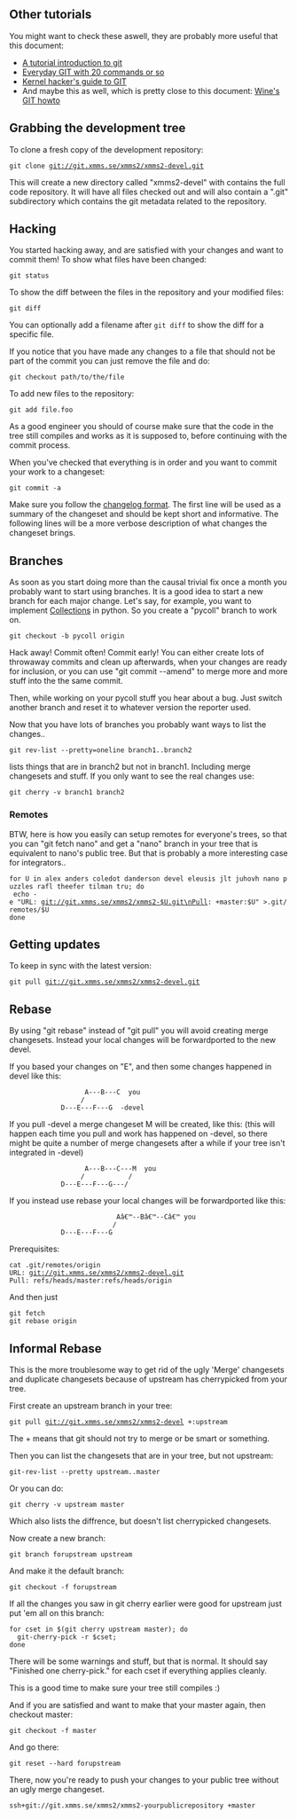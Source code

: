 ==Other tutorials==
You might want to check these aswell, they are probably more useful that this document:
* [http://www.kernel.org/pub/software/scm/git/docs/tutorial.html A tutorial introduction to git]
* [http://www.kernel.org/pub/software/scm/git/docs/everyday.html Everyday GIT with 20 commands or so]
* [http://linux.yyz.us/git-howto.html Kernel hacker's guide to GIT]
* And maybe this as well, which is pretty close to this document: [http://wiki.winehq.org/GitWine Wine's GIT howto]


==Grabbing the development tree==
To clone a fresh copy of the development repository:

 git clone git://git.xmms.se/xmms2/xmms2-devel.git

This will create a new directory called "xmms2-devel" with contains the full code repository. It will have all files checked out and will also contain a ".git" subdirectory which contains the git metadata related to the repository.

==Hacking==
You started hacking away, and are satisfied with your changes and want to commit them!
To show what files have been changed:

 git status

To show the diff between the files in the repository and your modified files:

 git diff

You can optionally add a filename after <tt>git diff</tt> to show the diff for a specific file.

If you notice that you have made any changes to a file that should not be part of the commit you can just remove the file and do:

 git checkout path/to/the/file

To add new files to the repository:

 git add file.foo

As a good engineer you should of course make sure that the code in the tree still compiles and works as it is supposed to, before continuing with the commit process.

When you've checked that everything is in order and you want to commit your work to a changeset:

 git commit -a

Make sure you follow the [[ChangeLog_Format|changelog format]]. The first line will be used as a summary of the changeset and should be kept short and informative. The following lines will be a more verbose description of what changes the changeset brings.

==Branches==
As soon as you start doing more than the causal trivial fix once a month you probably want to start using branches. It is a good idea to start a new branch for each major change. Let's say, for example, you want to implement [[Collections]] in python. So you create a "pycoll" branch to work on.

 git checkout -b pycoll origin

Hack away! Commit often! Commit early! You can either create lots of throwaway commits and clean up afterwards, when your changes are ready for inclusion, or you can use "git commit --amend" to merge more and more stuff into the the same commit.

Then, while working on your pycoll stuff you hear about a bug. Just switch another branch and reset it to whatever version the reporter used.

Now that you have lots of branches you probably want ways to list the changes..

 git rev-list --pretty=oneline branch1..branch2

lists things that are in branch2 but not in branch1. Including merge changesets and stuff. If you only want to see the real changes use:

 git cherry -v branch1 branch2

===Remotes===

BTW, here is how you easily can setup remotes for everyone's trees, so that you can "git fetch nano" and get a "nano" branch in your tree that is equivalent to nano's public tree. But that is probably a more interesting case for integrators..

 for U in alex anders coledot danderson devel eleusis jlt juhovh nano puzzles rafl theefer tilman tru; do
  echo -e "URL: git://git.xmms.se/xmms2/xmms2-$U.git\nPull: +master:$U" >.git/remotes/$U
 done

==Getting updates==

To keep in sync with the latest version:

 git pull git://git.xmms.se/xmms2/xmms2-devel.git

==Rebase==

By using "git rebase" instead of "git pull" you will avoid creating merge changesets. Instead your local changes will be forwardported to the new devel.

If you based your changes on "E", and then some changes happened in devel like this:

                    A---B---C  you
                   /
              D---E---F---G  -devel


If you pull -devel a merge changeset M will be created, like this: (this will happen each time you pull and work has happened on -devel, so there might be quite a number of merge changesets after a while if your tree isn't integrated in -devel)

                    A---B---C---M  you
                   /           /
              D---E---F---G---/

If you instead use rebase your local changes will be forwardported like this:

                            Aâ€™--Bâ€™--Câ€™ you
                           /
              D---E---F---G 




Prerequisites:

 cat .git/remotes/origin 
 URL: git://git.xmms.se/xmms2/xmms2-devel.git
 Pull: refs/heads/master:refs/heads/origin

And then just

 git fetch
 git rebase origin

==Informal Rebase==

This is the more troublesome way to get rid of the ugly 'Merge' changesets and duplicate changesets because of upstream has cherrypicked from your tree.

First create an upstream branch in your tree:

 git pull git://git.xmms.se/xmms2/xmms2-devel +:upstream

The + means that git should not try to merge or be smart or something.


Then you can list the changesets that are in your tree, but not upstream:

 git-rev-list --pretty upstream..master

Or you can do:

 git cherry -v upstream master

Which also lists the diffrence, but doesn't list cherrypicked changesets.


Now create a new branch:

 git branch forupstream upstream

And make it the default branch:

 git checkout -f forupstream

If all the changes you saw in git cherry earlier were good for upstream just put 'em all on this branch:

 for cset in $(git cherry upstream master); do 
   git-cherry-pick -r $cset;
 done

There will be some warnings and stuff, but that is normal. It should say "Finished one cherry-pick." for each cset if everything applies cleanly.

This is a good time to make sure your tree still compiles :)


And if you are satisfied and want to make that your master again, then checkout master:

 git checkout -f master

And go there:

 git reset --hard forupstream 

There, now you're ready to push your changes to your public tree without an ugly merge changeset.

 ssh+git://git.xmms.se/xmms2/xmms2-yourpublicrepository +master